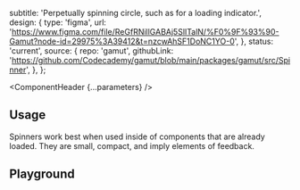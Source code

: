 


  subtitle: 'Perpetually spinning circle, such as for a loading indicator.',
  design: {
    type: 'figma',
    url: 'https://www.figma.com/file/ReGfRNillGABAj5SlITalN/%F0%9F%93%90-Gamut?node-id=29975%3A39412&t=nzcwAhSF1DoNC1YO-0',
  },
  status: 'current',
  source: {
    repo: 'gamut',
    githubLink:
      'https://github.com/Codecademy/gamut/blob/main/packages/gamut/src/Spinner',
  },
};

<Meta of={SpinnerStories} />

<ComponentHeader {...parameters} />

## Usage

Spinners work best when used inside of components that are already loaded. They are small, compact, and imply elements of feedback.

## Playground

<Canvas sourceState="shown" of={SpinnerStories.Default} />

<Controls />
